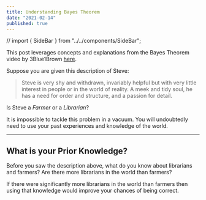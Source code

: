 ```yaml
---
title: Understanding Bayes Theorem
date: "2021-02-14"
published: true
---
```



// import { SideBar } from "../../components/SideBar";

<L>
<span class="text-xs text-gray-600 font-thin">
  This post leverages concepts and explanations from the Bayes Theorem video by
  3Blue1Brown <a href="https://www.youtube.com/watch?v=HZGCoVF3YvM">here</a>.
</span>


<Slider1 client:load />

<Slider2 client:load />

<Total client:load/>

Suppose you are given this description of Steve:

> Steve is very shy and withdrawn, invariably helpful but with very little interest in people or in the world of reality. A meek and tidy soul, he has a need for order and structure, and a passion for detail.

Is Steve a _Farmer_ or a _Librarian_?

It is impossible to tackle this problem in a vacuum. You will undoubtedly need to use your past experiences and knowledge of the world.

---

## What is your Prior Knowledge?

Before you saw the description above, what do you know about librarians and farmers? Are there more librarians in the world than farmers?

If there were significantly more librarians in the world than farmers then using that knowledge would improve your chances of being correct.

<Ratio client:load />
</L>